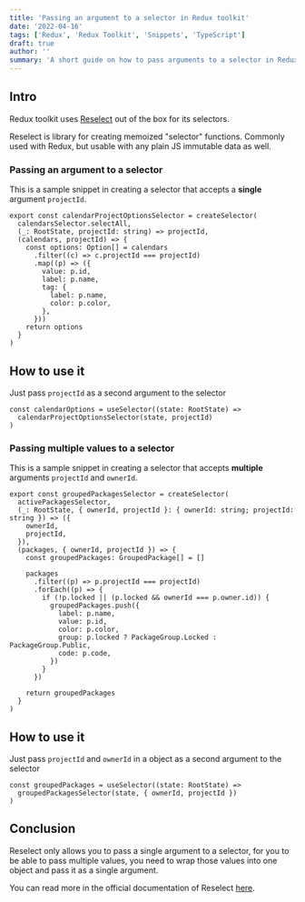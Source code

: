 ```yaml
---
title: 'Passing an argument to a selector in Redux toolkit'
date: '2022-04-16'
tags: ['Redux', 'Redux Toolkit', 'Snippets', 'TypeScript']
draft: true
author: ''
summary: 'A short guide on how to pass arguments to a selector in Redux toolkit.'
---
```


## Intro

Redux toolkit uses [Reselect](https://github.com/reduxjs/reselect#redux-toolkit) out of the box for its selectors.

Reselect is library for creating memoized "selector" functions. Commonly used with Redux, but usable with any plain JS immutable data as well.

### Passing an argument to a selector

This is a sample snippet in creating a selector that accepts a **single** argument `projectId`.

```tsx
export const calendarProjectOptionsSelector = createSelector(
  calendarsSelector.selectAll,
  (_: RootState, projectId: string) => projectId,
  (calendars, projectId) => {
    const options: Option[] = calendars
      .filter((c) => c.projectId === projectId)
      .map((p) => ({
        value: p.id,
        label: p.name,
        tag: {
          label: p.name,
          color: p.color,
        },
      }))
    return options
  }
)
```

## How to use it

Just pass `projectId` as a second argument to the selector

```tsx
const calendarOptions = useSelector((state: RootState) =>
  calendarProjectOptionsSelector(state, projectId)
)
```

### Passing multiple values to a selector

This is a sample snippet in creating a selector that accepts **multiple** arguments `projectId` and `ownerId`.

```tsx
export const groupedPackagesSelector = createSelector(
  activePackagesSelector,
  (_: RootState, { ownerId, projectId }: { ownerId: string; projectId: string }) => ({
    ownerId,
    projectId,
  }),
  (packages, { ownerId, projectId }) => {
    const groupedPackages: GroupedPackage[] = []

    packages
      .filter((p) => p.projectId === projectId)
      .forEach((p) => {
        if (!p.locked || (p.locked && ownerId === p.owner.id)) {
          groupedPackages.push({
            label: p.name,
            value: p.id,
            color: p.color,
            group: p.locked ? PackageGroup.Locked : PackageGroup.Public,
            code: p.code,
          })
        }
      })

    return groupedPackages
  }
)
```

## How to use it

Just pass `projectId` and `ownerId` in a object as a second argument to the selector

```tsx
const groupedPackages = useSelector((state: RootState) =>
  groupedPackagesSelector(state, { ownerId, projectId })
)
```

## Conclusion

Reselect only allows you to pass a single argument to a selector, for you to be able to pass multiple values, you need to wrap those values into one object and pass it as a single argument.

You can read more in the official documentation of Reselect [here](https://github.com/reduxjs/reselect#q-how-do-i-create-a-selector-that-takes-an-argument).
